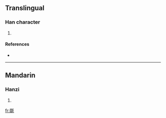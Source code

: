 ==Translingual==

===Han character===
{{Han char|rn=82|rad=毛|as=08|sn=12|four=1241<sub>4</sub>|canj=水水水水山 (EEEEU)}}

# {{defn|Han|sort=毛08}}

====References====
* {{Han ref|kx=0594.170|dkj=16870|dj=0986.160|hdz=32001.080|uh=6BF2|ud=27634|bh=D9E4|bd=55780}}

----

==Mandarin==

===Hanzi===
{{cmn-hanzi|pin=[[duó]] ([[duo2]])|wg=to<sup>2</sup>}}

# {{defn|Mandarin|sort=毛08}}

[[fr:毲]]